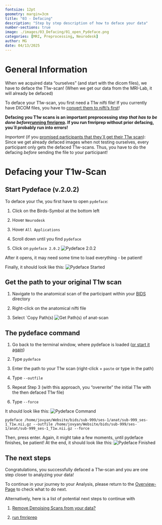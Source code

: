 ```yaml
---
fontsize: 12pt
geometry: margin=3cm
title: "03 - Defacing"
description: "Step by step description of how to deface your data"
number-sections: true
image: ./images/03_Defacing/01_open_Pydeface.png
categories: [MRI, Preprocessing, Neurodesk]
author: MG
date: 04/13/2025
---
```


# General Information

When we acquired data "ourselves" (and start with the dicom files), we have to deface the T1w-scan! (When we get our data from the MRI-Lab, it will already be defaced)

To deface your T1w-scan, you first need a T1w nifti file! If you currently have DICOM files, you have to [convert them to nifti's first](DICOMtoBIDS.qmd)!

**Defacing you T1w scans is an important preprocessing step *that has to be done before*[running fmriprep](run_fmriprep.qmd). If you run fmriprep without prior defacing, you´ll probably run into errors!**

*Important* (if you [promised participants that they´ll get their T1w scan](ProvidingParticipantsWithTheirT1wFile.qmd)): Since we get already defaced images when not testing ourselves, every participant only gets the defaced T1w-scans. Thus, you have to do the defacing *before* sending the file to your participant!

# Defacing your T1w-Scan

## Start Pydeface (v.2.0.2) {#sec-startPydeface}

To deface your t1w, you first have to open `pydeface`:

1.  Click on the Birds-Symbol at the bottom left

2.  Hover `Neurodesk`

3.  Hover `All Applications`

4.  Scroll down until you find `pydeface`

5.  Click on `pydeface 2.0.2` ![Pydeface 2.0.2](./images/03_Defacing/01_open_Pydeface.png)

After it opens, it may need some time to load everything - be patient!

Finally, it should look like this: ![Pydeface Started](./images/03_Defacing/02_pydeface_opened.png)

## Get the path to your original T1w scan

1.  Navigate to the anatomical scan of the participant within your [BIDS](DICOMtoBIDS.qmd) directory

2.  Right-click on the anatomical nifti file

3.  Select \`Copy Path(s) ![Get Path(s) of anat-scan](./images/03_Defacing/03_Path_to_T1w.png)

## The pydeface command

1.  Go back to the terminal window, where pydeface is loaded ([or start it again](#sec-startPydeface))

2.  Type `pydeface`

3.  Enter the path to your T1w scan (right-click + `paste` or type in the path)

4.  Type `--outfile`

5.  Repeat Step 3 (with this approach, you "overwrite" the initial T1w with the then defaced T1w file)

6.  Type `--force`

It should look like this: ![Pydeface Command](./images/03_Defacing/04_pydeface_command.png)

```         
pydeface /home/jovyan/Website/bids/sub-999/ses-1/anat/sub-999_ses-1_T1w.nii.gz --outfile /home/jovyan/Website/bids/sub-999/ses-1/anat/sub-999_ses-1_T1w.nii.gz --force
```

Then, press enter. Again, it might take a few moments, until pydeface finishes, be patient! At the end, it should look like this: ![Pydeface Finished](./images/03_Defacing/05_defacing_finished.png)

## The next steps

Congratulations, you successfully defaced a T1w-scan and you are one step closer to analyzing your data!

To continue in your journey to your Analysis, please return to the [Overview-Page](Overview_fromDICOMtoGLM.qmd) to check what to do next.

Alternatively, here is a list of potential next steps to continue with

1.  [Remove Denoising Scans from your data?](RemoveDenoisingScan.qmd)

2.  [run fmriprep](run_fmriprep.qmd)
